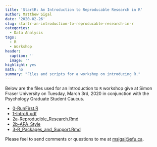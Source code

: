 ```yaml
---
title: 'StartR: An Introduction to Reproducable Research in R'
author: Matthew Sigal
date: '2020-02-26'
slug: startr-an-introduction-to-reproducable-research-in-r
categories:
  - Data Analysis
tags:
  - R
  - Workshop
header:
  caption: ''
  image: ''
highlight: yes
math: no
summary: "Files and scripts for a workshop on introducing R."
---
```


Below are the files used for an Introduction to `R` workshop give at Simon Fraser University on Tuesday, March 3rd, 2020 in conjunction with the Psychology Graduate Student Caucus.

* [0-RunFirst.R](http://www.matthewsigal.com/StartR/0-RunFirst.R)
* [1-IntroR.pdf](http://www.matthewsigal.com/StartR/1-IntroR.pdf)
* [2a-Reproducible_Research.Rmd](http://www.matthewsigal.com/StartR/2a-Reproducible_Research.Rmd)
* [2b-APA_Style](http://www.matthewsigal.com/StartR/2b-APA_Style.zip)
* [3-R_Packages_and_Support.Rmd](http://www.matthewsigal.com/StartR/3-R_Packages_and_Support.Rmd)

Please feel to send comments or questions to me at [msigal@sfu.ca](mailto:msigal@sfu.ca).